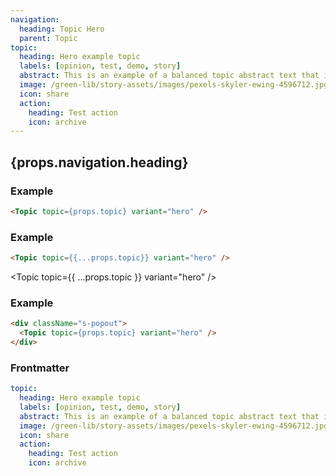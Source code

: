 ```yaml
---
navigation:
  heading: Topic Hero
  parent: Topic
topic:
  heading: Hero example topic
  labels: [opinion, test, demo, story]
  abstract: This is an example of a balanced topic abstract text that is placed below the header.
  image: /green-lib/story-assets/images/pexels-skyler-ewing-4596712.jpg
  icon: share
  action:
    heading: Test action
    icon: archive
---
```



## {props.navigation.heading}

### Example

```html
<Topic topic={props.topic} variant="hero" />
```

<Topic topic={props.topic} variant="hero" />

### Example

```html
<Topic topic={{...props.topic}} variant="hero" />
```

<Topic topic={{ ...props.topic }} variant="hero" />

### Example

```html
<div className="s-popout">
  <Topic topic={props.topic} variant="hero" />
</div>
```

<div className="s-popout">
  <Topic topic={props.topic} variant="hero" />
</div>

### Frontmatter

```yaml
topic:
  heading: Hero example topic
  labels: [opinion, test, demo, story]
  abstract: This is an example of a balanced topic abstract text that is placed below the header.
  image: /green-lib/story-assets/images/pexels-skyler-ewing-4596712.jpg
  icon: share
  action:
    heading: Test action
    icon: archive
```

